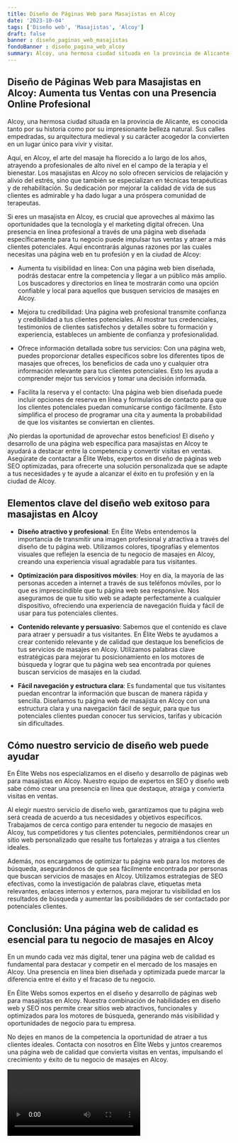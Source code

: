 ```yaml
---
title: Diseño de Páginas Web para Masajistas en Alcoy
date: '2023-10-04'
tags: ['Diseño web', 'Masajistas', 'Alcoy']
draft: false
banner : diseño_paginas_web_masajistas
fondoBanner : diseño_pagina_web_alcoy
summary: Alcoy, una hermosa ciudad situada en la provincia de Alicante, es conocida tanto por su historia como por su impresionante belleza natural. Sus calles empedradas, su arquitectura medieval y su carácter acogedor la convierten en un lugar único para vivir y visitar.
---
```


## **Diseño de Páginas Web para Masajistas en Alcoy: Aumenta tus Ventas con una Presencia Online Profesional**

Alcoy, una hermosa ciudad situada en la provincia de Alicante, es conocida tanto por su historia como por su impresionante belleza natural. Sus calles empedradas, su arquitectura medieval y su carácter acogedor la convierten en un lugar único para vivir y visitar.

Aquí, en Alcoy, el arte del masaje ha florecido a lo largo de los años, atrayendo a profesionales de alto nivel en el campo de la terapia y el bienestar. Los masajistas en Alcoy no solo ofrecen servicios de relajación y alivio del estrés, sino que también se especializan en técnicas terapéuticas y de rehabilitación. Su dedicación por mejorar la calidad de vida de sus clientes es admirable y ha dado lugar a una próspera comunidad de terapeutas.

Si eres un masajista en Alcoy, es crucial que aproveches al máximo las oportunidades que la tecnología y el marketing digital ofrecen. Una presencia en línea profesional a través de una página web diseñada específicamente para tu negocio puede impulsar tus ventas y atraer a más clientes potenciales. Aquí encontrarás algunas razones por las cuales necesitas una página web en tu profesión y en la ciudad de Alcoy:

- Aumenta tu visibilidad en línea: Con una página web bien diseñada, podrás destacar entre la competencia y llegar a un público más amplio. Los buscadores y directorios en línea te mostrarán como una opción confiable y local para aquellos que busquen servicios de masajes en Alcoy.

- Mejora tu credibilidad: Una página web profesional transmite confianza y credibilidad a tus clientes potenciales. Al mostrar tus credenciales, testimonios de clientes satisfechos y detalles sobre tu formación y experiencia, estableces un ambiente de confianza y profesionalidad.

- Ofrece información detallada sobre tus servicios: Con una página web, puedes proporcionar detalles específicos sobre los diferentes tipos de masajes que ofreces, los beneficios de cada uno y cualquier otra información relevante para tus clientes potenciales. Esto les ayuda a comprender mejor tus servicios y tomar una decisión informada.

- Facilita la reserva y el contacto: Una página web bien diseñada puede incluir opciones de reserva en línea y formularios de contacto para que los clientes potenciales puedan comunicarse contigo fácilmente. Esto simplifica el proceso de programar una cita y aumenta la probabilidad de que los visitantes se conviertan en clientes.

¡No pierdas la oportunidad de aprovechar estos beneficios! El diseño y desarrollo de una página web específica para masajistas en Alcoy te ayudará a destacar entre la competencia y convertir visitas en ventas. Asegúrate de contactar a Élite Webs, expertos en diseño de páginas web SEO optimizadas, para ofrecerte una solución personalizada que se adapte a tus necesidades y te ayude a alcanzar el éxito en tu profesión y en la ciudad de Alcoy.

<GifSeo />

<Cta />

## Elementos clave del diseño web exitoso para masajistas en Alcoy

- **Diseño atractivo y profesional**: En Élite Webs entendemos la importancia de transmitir una imagen profesional y atractiva a través del diseño de tu página web. Utilizamos colores, tipografías y elementos visuales que reflejen la esencia de tu negocio de masajes en Alcoy, creando una experiencia visual agradable para tus visitantes.

- **Optimización para dispositivos móviles**: Hoy en día, la mayoría de las personas acceden a internet a través de sus teléfonos móviles, por lo que es imprescindible que tu página web sea responsive. Nos aseguramos de que tu sitio web se adapte perfectamente a cualquier dispositivo, ofreciendo una experiencia de navegación fluida y fácil de usar para tus potenciales clientes.

- **Contenido relevante y persuasivo**: Sabemos que el contenido es clave para atraer y persuadir a tus visitantes. En Élite Webs te ayudamos a crear contenido relevante y de calidad que destaque los beneficios de tus servicios de masajes en Alcoy. Utilizamos palabras clave estratégicas para mejorar tu posicionamiento en los motores de búsqueda y lograr que tu página web sea encontrada por quienes buscan servicios de masajes en la ciudad.

- **Fácil navegación y estructura clara**: Es fundamental que tus visitantes puedan encontrar la información que buscan de manera rápida y sencilla. Diseñamos tu página web de masajista en Alcoy con una estructura clara y una navegación fácil de seguir, para que tus potenciales clientes puedan conocer tus servicios, tarifas y ubicación sin dificultades.

## Cómo nuestro servicio de diseño web puede ayudar

En Élite Webs nos especializamos en el diseño y desarrollo de páginas web para masajistas en Alcoy. Nuestro equipo de expertos en SEO y diseño web sabe cómo crear una presencia en línea que destaque, atraiga y convierta visitas en ventas.

Al elegir nuestro servicio de diseño web, garantizamos que tu página web será creada de acuerdo a tus necesidades y objetivos específicos. Trabajamos de cerca contigo para entender tu negocio de masajes en Alcoy, tus competidores y tus clientes potenciales, permitiéndonos crear un sitio web personalizado que resalte tus fortalezas y atraiga a tus clientes ideales.

Además, nos encargamos de optimizar tu página web para los motores de búsqueda, asegurándonos de que sea fácilmente encontrada por personas que buscan servicios de masajes en Alcoy. Utilizamos estrategias de SEO efectivas, como la investigación de palabras clave, etiquetas meta relevantes, enlaces internos y externos, para mejorar tu visibilidad en los resultados de búsqueda y aumentar las posibilidades de ser contactado por potenciales clientes.

## Conclusión: Una página web de calidad es esencial para tu negocio de masajes en Alcoy

En un mundo cada vez más digital, tener una página web de calidad es fundamental para destacar y competir en el mercado de los masajes en Alcoy. Una presencia en línea bien diseñada y optimizada puede marcar la diferencia entre el éxito y el fracaso de tu negocio.

En Élite Webs somos expertos en el diseño y desarrollo de páginas web para masajistas en Alcoy. Nuestra combinación de habilidades en diseño web y SEO nos permite crear sitios web atractivos, funcionales y optimizados para los motores de búsqueda, generando más visibilidad y oportunidades de negocio para tu empresa.

No dejes en manos de la competencia la oportunidad de atraer a tus clientes ideales. Contacta con nosotros en Élite Webs y juntos crearemos una página web de calidad que convierta visitas en ventas, impulsando el crecimiento y éxito de tu negocio de masajes en Alcoy.

<Video />

<CtaBot job='Masajistas' city='Alcoy'/>

<Gmaps query='Alcoy+españa+maps' />